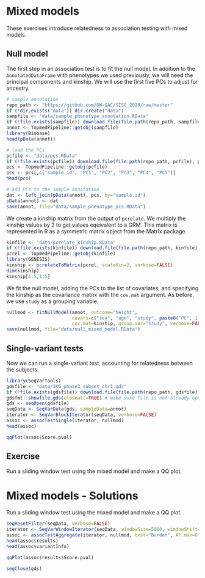 # Mixed models

These exercises introduce relatedness to association testing with mixed models.

## Null model

The first step in an association test is to fit the null model. In addition to the `AnnotatedDataFrame` with phenotypes we used previously, we will need the principal components and kinship. We will use the first five PCs to adjust for ancestry.

```r
# sample annotation
repo_path <- "https://github.com/UW-GAC/SISG_2020/raw/master"
if (!dir.exists("data")) dir.create("data")
sampfile <- "data/sample_phenotype_annotation.RData"
if (!file.exists(sampfile)) download.file(file.path(repo_path, sampfile), sampfile)
annot <- TopmedPipeline::getobj(sampfile)
library(Biobase)
head(pData(annot))

# load the PCs
pcfile <- "data/pcs.RData"
if (!file.exists(pcfile)) download.file(file.path(repo_path, pcfile), pcfile)
pcs <- TopmedPipeline::getobj(pcfile)
pcs <- pcs[,c("sample.id", "PC1", "PC2", "PC3", "PC4", "PC5")]
head(pcs)

# add PCs to the sample annotation
dat <- left_join(pData(annot), pcs, by="sample.id")
pData(annot) <- dat
save(annot, file="data/sample_phenotype_pcs.RData")
```

We create a kinship matrix from the output of `pcrelate`. We multiply the kinship values by 2 to get values equivalent to a GRM. This matrix is represented in R as a symmetric matrix object from the Matrix package.

```r
kinfile <- "data/pcrelate_kinship.RData"
if (!file.exists(kinfile)) download.file(file.path(repo_path, kinfile), kinfile)
pcrel <- TopmedPipeline::getobj(kinfile)
library(GENESIS)
kinship <- pcrelateToMatrix(pcrel, scaleKin=2, verbose=FALSE)
dim(kinship)
kinship[1:5,1:5]
```

We fit the null model, adding the PCs to the list of covariates, and specifying the kinship as the covariance matrix with the `cov.mat` argument. As before, we use `study` as a grouping variable.

```r
nullmod <- fitNullModel(annot, outcome="height", 
                        covars=c("sex", "age", "study", paste0("PC", 1:5)), 
                        cov.mat=kinship, group.var="study", verbose=FALSE)
save(nullmod, file="data/null_mixed_model.RData")
```

## Single-variant tests

Now we can run a single-variant test, accounting for relatedness between the subjects.

```r
library(SeqVarTools)
gdsfile <- "data/1KG_phase3_subset_chr1.gds"
if (!file.exists(gdsfile)) download.file(file.path(repo_path, gdsfile), gdsfile)
gdsfmt::showfile.gds(closeall=TRUE) # make sure file is not already open
gds <- seqOpen(gdsfile)
seqData <- SeqVarData(gds, sampleData=annot)
iterator <- SeqVarBlockIterator(seqData, verbose=FALSE)
assoc <- assocTestSingle(iterator, nullmod)
head(assoc)

qqPlot(assoc$Score.pval)
```



## Exercise

Run a sliding window test using the mixed model and make a QQ plot.


# Mixed models - Solutions

Run a sliding window test using the mixed model and make a QQ plot.

```r
seqResetFilter(seqData, verbose=FALSE)
iterator <- SeqVarWindowIterator(seqData, windowSize=5000, windowShift=2000, verbose=FALSE)
assoc <- assocTestAggregate(iterator, nullmod, test="Burden", AF.max=0.1, weight.beta=c(1,1))
head(assoc$results)
head(assoc$variantInfo)

qqPlot(assoc$results$Score.pval)
```

```r
seqClose(gds)
```
